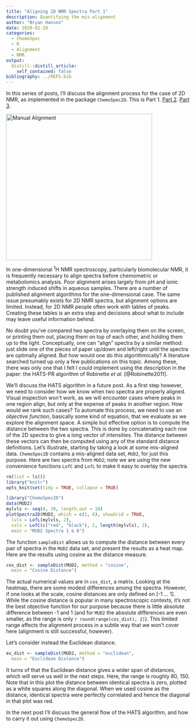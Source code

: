 ```yaml
---
title: "Aligning 2D NMR Spectra Part 1"
description: Quantifying the mis-alignment
author: "Bryan Hanson"
date: 2020-02-20
categories:
  - ChemoSpec
  - R
  - Alignment
  - NMR
output:
  distill::distill_article:
    self_contained: false
bibliography: ../REFS.bib
---
```




In this series of posts, I'll discuss the alignment process for the case of 2D NMR, as implemented in the package `ChemoSpec2D`. This is Part 1.  [Part 2](https://chemospec.org/posts/2020-03-02-NMR-Align-Pt2/). [Part 3](https://chemospec.org/posts/2020-03-04-NMR-Align-Pt3/).

<img src="../images/P8_Manual_Alignment.png" alt="Manual Alignment" style="width:400px;"/>

In one-dimensional $^1$H NMR spectroscopy, particularly biomolecular NMR, it is frequently necessary to align spectra before chemometric or metabolomics analysis.  Poor alignment arises largely from pH and ionic strength induced shifts in aqueous samples.  There are a number of published alignment algorithms for the one-dimensional case.  The same issue presumably exists for 2D NMR spectra, but alignment options are limited.  Instead, for 2D NMR people often work with tables of peaks.  Creating these tables is an extra step and decisions about what to include may leave useful information behind.

No doubt you've compared two spectra by overlaying them on the screen, or printing them out, placing them on top of each other, and holding them up to the light.  Conceptually, one can "align" spectra by a similar method: just slide one of the pieces of paper up/down and left/right until the spectra are optimally aligned.  But how would one do this algorithmically?  A literature searched turned up only a few publications on this topic. Among these, there was only one that I felt I could implement using the description in the paper: the HATS-PR algorithm of Robinette *et al.* [@Robinette2011].

We'll discuss the HATS algorithm in a future post.  As a first step however, we need to consider how we know when two spectra are properly aligned.  Visual inspection won't work, as we will encounter cases where peaks in one region align, but only at the expense of peaks in another region.  How would we rank such cases?  To automate this process, we need to use an *objective function*, basically some kind of equation, that we evaluate as we explore the alignment space. A simple but effective option is to compute the distance between the two spectra.  This is done by concatenating each row of the 2D spectra to give a long vector of intensities.  The distance between these vectors can then be computed using any of the standard distance definitions.  Let's illustrate, starting by taking a look at some mis-aligned data.  `ChemoSpec2D` contains a mis-aligned data set, `MUD2`, for just this purpose.  Here are two spectra from `MUD2`; note we are using the new convenience functions `LofC` and `LofL` to make it easy to overlay the spectra.

```r
rm(list = ls())
library("knitr")
opts_knit$set(tidy = TRUE, collapse = TRUE)
```

```r
library("ChemoSpec2D")
data(MUD2)
mylvls <- seq(0, 30, length.out = 10)
plotSpectra2D(MUD2, which = c(1, 6), showGrid = TRUE,
  lvls = LofL(mylvls, 2),
  cols = LofC(c("red", "black"), 2, length(mylvls), 2),
  main = "MUD2 Spectra 1 & 6")
```

The function `sampleDist` allows us to compute the distance between every pair of spectra in the `MUD2` data set, and present the results as a heat map.  Here are the results using cosine as the distance measure.

```r
cos_dist <- sampleDist(MUD2, method = "cosine",
  main = "Cosine Distance")
```

The actual numerical values are in `cos_dist`, a matrix.  Looking at the heatmap, there are some modest differences among the spectra. However, if one looks at the scale, cosine distances are only defined on [-1 ... 1].  While the cosine distance is popular in many spectroscopic contexts, it's not the best objective function for our purpose because there is little absolute difference between -1 and 1 (and for `MUD2` the absolute differences are even smaller, as the range is only `r round(range(cos_dist), 2)`).  This limited range affects the alignment process in a subtle way that we won't cover here (alignment is still successful, however).

Let's consider instead the Euclidean distance.

```r
eu_dist <- sampleDist(MUD2, method = "euclidean",
  main = "Euclidean Distance")
```

It turns of that the Euclidean distance gives a wider span of distances, which will serve us well in the next steps.  Here, the range is roughly 80, 150. Note that in this plot the distance between identical spectra is zero, plotted as a white squares along the diagonal.  When we used cosine as the distance, identical spectra were perfectly correlated and hence the diagonal in that plot was red.

In the next post I'll discuss the general flow of the HATS algorithm, and how to carry it out using `ChemoSpec2D`.
